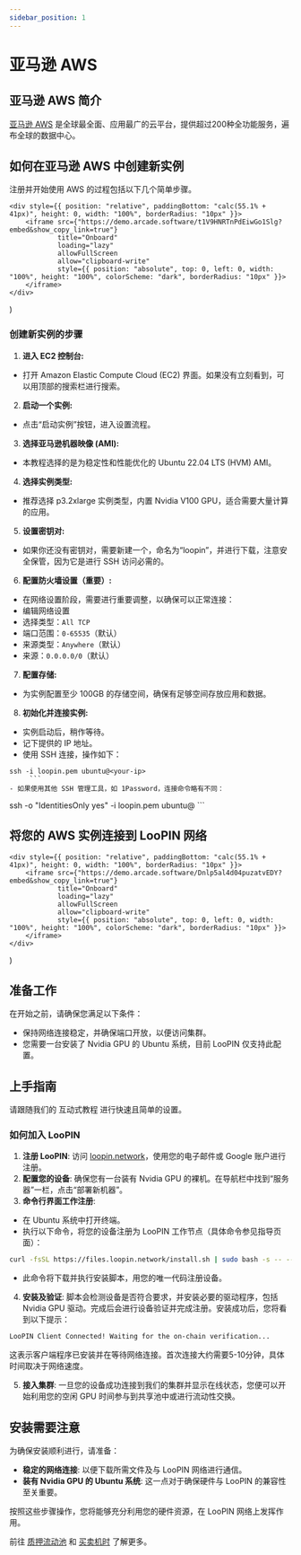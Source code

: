 ```yaml
---
sidebar_position: 1
---
```


# 亚马逊 AWS

## 亚马逊 AWS 简介

[亚马逊 AWS](https://aws.amazon.com/) 是全球最全面、应用最广的云平台，提供超过200种全功能服务，遍布全球的数据中心。

## 如何在亚马逊 AWS 中创建新实例

注册并开始使用 AWS 的过程包括以下几个简单步骤。

    <div style={{ position: "relative", paddingBottom: "calc(55.1% + 41px)", height: 0, width: "100%", borderRadius: "10px" }}>
        <iframe src={"https://demo.arcade.software/t1V9HNRTnPdEiwGo1Slg?embed&show_copy_link=true"}
                title="Onboard"
                loading="lazy"
                allowFullScreen
                allow="clipboard-write"
                style={{ position: "absolute", top: 0, left: 0, width: "100%", height: "100%", colorScheme: "dark", borderRadius: "10px" }}>
        </iframe>
    </div>
)

<ArcadeAWS/>

### 创建新实例的步骤

1. **进入 EC2 控制台:**
- 打开 Amazon Elastic Compute Cloud (EC2) 界面。如果没有立刻看到，可以用顶部的搜索栏进行搜索。
2. **启动一个实例:**
- 点击“启动实例”按钮，进入设置流程。
3. **选择亚马逊机器映像 (AMI):**
- 本教程选择的是为稳定性和性能优化的 Ubuntu 22.04 LTS (HVM) AMI。
4. **选择实例类型:**
- 推荐选择 p3.2xlarge 实例类型，内置 Nvidia V100 GPU，适合需要大量计算的应用。
5. **设置密钥对:**
- 如果你还没有密钥对，需要新建一个，命名为“loopin”，并进行下载，注意安全保管，因为它是进行 SSH 访问必需的。
6. **配置防火墙设置（重要）:**
- 在网络设置阶段，需要进行重要调整，以确保可以正常连接：
 - 编辑网络设置
 - 选择类型：`All TCP`
 - 端口范围：`0-65535`（默认）
 - 来源类型：`Anywhere`（默认）
 - 来源：`0.0.0.0/0`（默认）
7. **配置存储:**
- 为实例配置至少 100GB 的存储空间，确保有足够空间存放应用和数据。
8. **初始化并连接实例:**
- 实例启动后，稍作等待。
- 记下提供的 IP 地址。
- 使用 SSH 连接，操作如下：
```
ssh -i loopin.pem ubuntu@<your-ip>
     ```
- 如果使用其他 SSH 管理工具，如 1Password，连接命令略有不同：
```
ssh -o "IdentitiesOnly yes" -i loopin.pem ubuntu@<your-ip>
     ```

## 将您的 AWS 实例连接到 LooPIN 网络

    <div style={{ position: "relative", paddingBottom: "calc(55.1% + 41px)", height: 0, width: "100%", borderRadius: "10px" }}>
        <iframe src={"https://demo.arcade.software/Dnlp5al4d04puzatvEDY?embed&show_copy_link=true"}
                title="Onboard"
                loading="lazy"
                allowFullScreen
                allow="clipboard-write"
                style={{ position: "absolute", top: 0, left: 0, width: "100%", height: "100%", colorScheme: "dark", borderRadius: "10px" }}>
        </iframe>
    </div>
)

<ArcadeOnboard/>

## 准备工作

在开始之前，请确保您满足以下条件：

- 保持网络连接稳定，并确保端口开放，以便访问集群。
- 您需要一台安装了 Nvidia GPU 的 Ubuntu 系统，目前 LooPIN 仅支持此配置。

## 上手指南

请跟随我们的 互动式教程 进行快速且简单的设置。

### 如何加入 LooPIN

1. **注册 LooPIN**: 访问 [loopin.network](https://loopin.network)，使用您的电子邮件或 Google 账户进行注册。
2. **配置您的设备**: 确保您有一台装有 Nvidia GPU 的裸机。在导航栏中找到“服务器”一栏，点击“部署新机器”。
3. **命令行界面工作注册**:
 - 在 Ubuntu 系统中打开终端。
 - 执行以下命令，将您的设备注册为 LooPIN 工作节点（具体命令参见指导页面）：
```bash
curl -fsSL https://files.loopin.network/install.sh | sudo bash -s -- --code <your-unique-code>
```
 - 此命令将下载并执行安装脚本，用您的唯一代码注册设备。
4. **安装及验证**: 脚本会检测设备是否符合要求，并安装必要的驱动程序，包括 Nvidia GPU 驱动。完成后会进行设备验证并完成注册。安装成功后，您将看到以下提示：
```bash
LooPIN Client Connected! Waiting for the on-chain verification...
```
这表示客户端程序已安装并在等待网络连接。首次连接大约需要5-10分钟，具体时间取决于网络速度。

5. **接入集群**: 一旦您的设备成功连接到我们的集群并显示在线状态，您便可以开始利用您的空闲 GPU 时间参与到共享池中或进行流动性交换。

## 安装需要注意

为确保安装顺利进行，请准备：

- **稳定的网络连接**: 以便下载所需文件及与 LooPIN 网络进行通信。
- **装有 Nvidia GPU 的 Ubuntu 系统**: 这一点对于确保硬件与 LooPIN 的兼容性至关重要。

按照这些步骤操作，您将能够充分利用您的硬件资源，在 LooPIN 网络上发挥作用。

前往 [质押流动池](quick-start/liquidity.mdx) 和 [买卖机时](quick-start/swap.mdx) 了解更多。